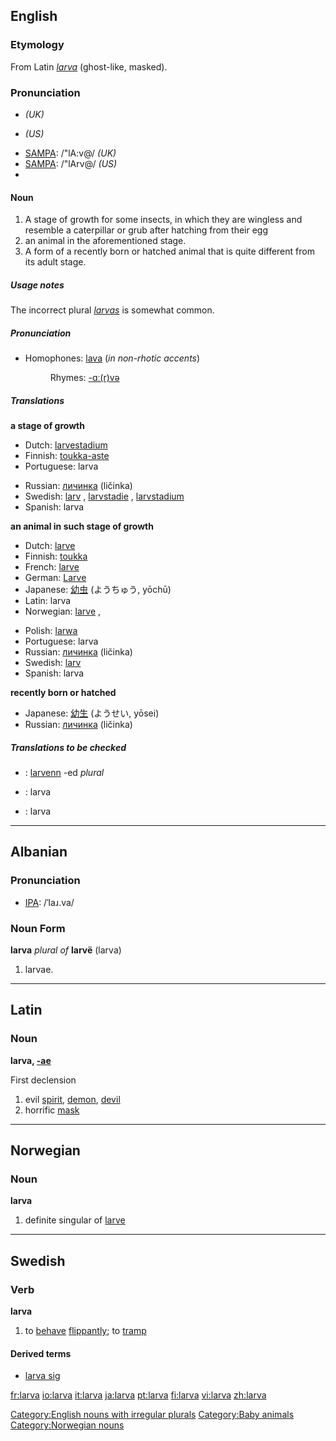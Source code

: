 ==English==

{{wikipedia}}

===Etymology===
From Latin ''[[larva#Latin|larva]]'' (ghost-like, masked).

===Pronunciation===
*{{IPA|/ˈlɑːvə/}} ''(UK)''
*{{IPA|/ˈlɑrvə/}} ''(US)''
*[[w:SAMPA chart|SAMPA]]: /"lA:v@/ ''(UK)''
*[[w:SAMPA chart|SAMPA]]: /"lArv@/ ''(US)''
*{{audio|en-us-larva.ogg|Audio (US)}}

====Noun====

{{en-noun|larv|ae}}

<!--Is the first meaning correct?-->
#A stage of growth for some insects, in which they are wingless and resemble a caterpillar or grub after hatching from their egg
#an animal in the aforementioned stage. 
#A form of a recently born or hatched animal that is quite different from its adult stage. 

=====Usage notes=====
The incorrect plural ''[[larvas]]'' is somewhat common.

=====Pronunciation=====
*Homophones: [[lava]] (''in non-rhotic accents'')
*:Rhymes: [[Rhymes:English:-ɑː(r)və|-ɑː(r)və]]

=====Translations=====
'''a stage of growth'''
{{top}}
*Dutch: [[larvestadium]] {{n}}
*Finnish: [[toukka-aste]]
*Portuguese: larva {{f}}
{{mid}}
*Russian: [[личинка]] (ličinka) {{f}}
*Swedish: [[larv]] {{c}}, [[larvstadie]] {{n}}, [[larvstadium]] {{n}}
*Spanish: larva {{f}}
{{bottom}}

'''an animal in such stage of growth'''
{{top}}
*Dutch: [[larve]] {{f}}
*Finnish: [[toukka]]
*French: [[larve]] {{f}}
*German: [[Larve]] {{f}}
*Japanese: [[幼虫]] (ようちゅう, yōchū) 
*Latin:  larva {{f}}
*Norwegian: [[larve]] {{m}}, {{f}}
{{mid}}
*Polish: [[larwa]] {{f}}
*Portuguese: larva {{f}}
*Russian: [[личинка]] (ličinka) {{f}}
*Swedish: [[larv]] {{c}}
*Spanish: larva {{f}}
{{bottom}}

'''recently born or hatched'''
{{top}}
{{mid}}
*Japanese: [[幼生]] (ようせい, yōsei)
*Russian: [[личинка]] (ličinka) {{f}}
{{bottom}}

=====Translations to be checked=====
<!--Remove this section once all of the translations below have been moved into the tables above.-->
{{checktrans}}

*{{ttbc|Breton}}: [[larvenn]] {{f}} -ed ''plural''
*{{ttbc|Indonesian}}: larva
*{{ttbc|Interlingua}}: larva
----

==Albanian==
===Pronunciation===
*[[IPA]]: /ˈlaɹ.va/
===Noun Form===
'''larva''' ''plural of'' '''larvë''' (larva)
# larvae.
----
==Latin==
===Noun===
'''larva, [[Wiktionary Appendix:Latin first declension|-ae]]''' {{f}}

First declension

#evil [[spirit]], [[demon]], [[devil]]
#horrific [[mask]]

----
==Norwegian==
===Noun===

'''larva'''
#definite singular of [[larve]]

----
==Swedish==
===Verb===
'''larva'''
# to [[behave]] [[flippantly]]; to [[tramp]]

====Derived terms====
*[[larva sig]]

[[Category:English nouns with irregular plurals]]
[[Category:Baby animals]]
[[Category:Norwegian nouns]]

[[fr:larva]]
[[io:larva]]
[[it:larva]]
[[ja:larva]]
[[pt:larva]]
[[fi:larva]]
[[vi:larva]]
[[zh:larva]]